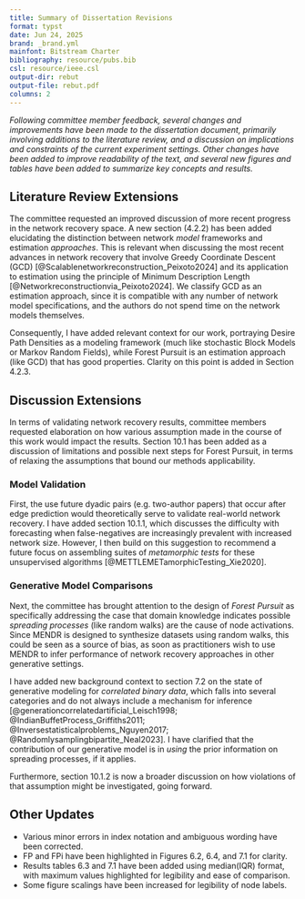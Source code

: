 ```yaml
---
title: Summary of Dissertation Revisions
format: typst
date: Jun 24, 2025
brand: _brand.yml
mainfont: Bitstream Charter
bibliography: resource/pubs.bib
csl: resource/ieee.csl
output-dir: rebut
output-file: rebut.pdf
columns: 2
---
```


_Following committee member feedback, several changes and improvements have been made to the dissertation document, primarily involving additions to the literature review, and a discussion on implications and constraints of the current experiment settings.
Other changes have been added to improve readability of the text, and several new figures and tables have been added to summarize key concepts and results._


## Literature Review Extensions

The committee requested an improved discussion of more recent progress in the network recovery space.
A new section (4.2.2) has been added elucidating the distinction between network _model_ frameworks and estimation _approaches_.
This is relevant when discussing the most recent advances in network recovery that involve Greedy Coordinate Descent (GCD) [@Scalablenetworkreconstruction_Peixoto2024] and its application to estimation using the principle of Minimum Description Length [@Networkreconstructionvia_Peixoto2024].
We classify GCD as an estimation approach, since it is compatible with any number of network model specifications, and the authors do not spend time on the network models themselves. 

Consequently, I have added relevant context for our work, portraying Desire Path Densities as a modeling framework (much like stochastic Block Models or Markov Random Fields), while Forest Pursuit is an estimation approach (like GCD) that has good properties.
Clarity on this point is added in Section 4.2.3. 


## Discussion Extensions

In terms of validating network recovery results, committee members requested elaboration on how various assumption made in the course of this work would impact the results.
Section 10.1 has been added as a discussion of limitations and possible next steps for Forest Pursuit, in terms of relaxing the assumptions that bound our methods applicability. 

### Model Validation


First, the use future dyadic pairs (e.g. two-author papers) that occur after edge prediction would theoretically serve to validate real-world network recovery.
I have added section 10.1.1, which discusses the difficulty with forecasting when false-negatives are increasingly prevalent with increased network size.
However, I then build on this suggestion to recommend a future focus on assembling suites of _metamorphic tests_ for these unsupervised algorithms [@METTLEMETamorphicTesting_Xie2020]. 


### Generative Model Comparisons

Next, the committee has brought attention to the design of _Forest Pursuit_ as specifically addressing the case that domain knowledge indicates possible _spreading processes_ (like random walks) are the cause of node activations.
Since MENDR is designed to synthesize datasets using random walks, this could be seen as a source of bias, as soon as practitioners wish to use MENDR to infer performance of network recovery approaches in other generative settings.

I have added new background context to section 7.2 on the state of generative modeling for _correlated binary data_, which falls into several categories and do not always include a mechanism for inference [@generationcorrelatedartificial_Leisch1998; @IndianBuffetProcess_Griffiths2011; @Inversestatisticalproblems_Nguyen2017; @Randomlysamplingbipartite_Neal2023].
I have clarified that the contribution of our generative model is in _using_ the prior information on spreading processes, if it applies.

Furthermore, section 10.1.2 is now a broader discussion on how violations of that assumption might be investigated, going forward. 

## Other Updates

- Various minor errors in index notation and ambiguous wording have been corrected. 
- FP and FPi have been highlighted in Figures 6.2, 6.4, and 7.1 for clarity.
- Results tables 6.3 and 7.1 have been added using median(IQR) format, with maximum values highlighted for legibility and ease of comparison.  
- Some figure scalings have been increased for legibility of node labels.

